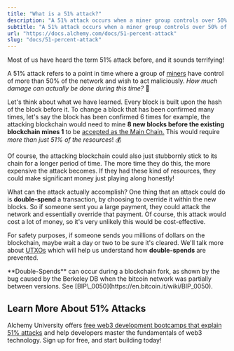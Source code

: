 ```yaml
---
title: "What is a 51% attack?"
description: "A 51% attack occurs when a miner group controls over 50% of a network, allowing them to double-spend transactions. It's costly and requires more than 51% resources."
subtitle: "A 51% attack occurs when a miner group controls over 50% of a network, allowing them to double-spend transactions. It's costly and requires more than 51% resources."
url: "https://docs.alchemy.com/docs/51-percent-attack"
slug: "docs/51-percent-attack"
---
```


Most of us have heard the term 51% attack before, and it sounds terrifying!

A 51% attack refers to a point in time where a group of [miners](/docs/proof-of-work) have control of more than 50% of the network and wish to act maliciously. *How much damage can actually be done during this time?* 🤔

Let's think about what we have learned. Every block is built upon the hash of the block before it. To change a block that has been confirmed many times, let's say the block has been confirmed 6 times for example, the attacking blockchain would need to mine **8 new blocks before the existing blockchain mines 1** to be [accepted as the Main Chain.](/docs/what-are-blockchain-consensus-mechanism) This would require *more than just 51% of the resources*! 💰

<Info>
  Of course, the attacking blockchain could also just stubbornly stick to its chain for a longer period of time. The more time they do this, the more expensive the attack becomes. If they had these kind of resources, they could make significant money just playing along honestly!
</Info>

What can the attack actually accomplish? One thing that an attack could do is **double-spend** a transaction, by choosing to override it within the new blocks. So if someone sent you a large payment, they could attack the network and essentially override that payment. Of course, this attack would cost a lot of money, so it's very unlikely this would be cost-effective.

For safety purposes, if someone sends you millions of dollars on the blockchain, maybe wait a day or two to be sure it's cleared. We'll talk more about [UTXOs](/docs/utxo-vs-account-model) which will help us understand how **double-spends** are prevented.

<Info>
  **Double-Spends** can occur during a blockchain fork, as shown by the bug caused by the Berkeley DB when the bitcoin network was partially between versions. See [BIP\_0050](https://en.bitcoin.it/wiki/BIP_0050).
</Info>

## Learn More About 51% Attacks

Alchemy University offers [free web3 development bootcamps that explain 51% attacks](https://university.alchemy.com/ethereum) and help developers master the fundamentals of web3 technology. Sign up for free, and start building today!
